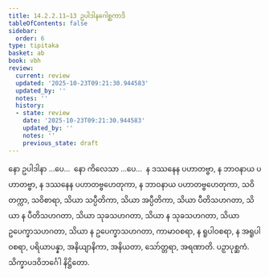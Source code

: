 ```yaml
---
title: 14.2.2.11–13 ဥပါဒါနဂေါစ္ဆကာဒိ
tableOfContents: false
sidebar:
  order: 6
type: tipitaka
basket: ab
book: vbh
review:
  current: review
  updated: '2025-10-23T09:21:30.944583'
  updated_by: ''
  notes: ''
  history:
  - state: review
    date: '2025-10-23T09:21:30.944583'
    updated_by: ''
    notes: ''
    previous_state: draft
---
```



<ReviewStatus review={frontmatter.review} showDetails={true} />

<HypothesisAnnotation frontmatter={frontmatter} />

<DynamicBreadcrumb />

<Paragraph number="2115" book="vbh">
နော ဥပါဒါနာ …ပေ…  နော ကိလေသာ …ပေ…  န ဒဿနေန ပဟာတဗ္ဗာ, န ဘာဝနာယ ပဟာတဗ္ဗာ, န ဒဿနေန ပဟာတဗ္ဗဟေတုကာ, န ဘာဝနာယ ပဟာတဗ္ဗဟေတုကာ, သဝိတက္ကာ, သဝိစာရာ, သိယာ သပ္ပီတိကာ, သိယာ အပ္ပီတိကာ, သိယာ ပီတိသဟဂတာ, သိယာ န ပီတိသဟဂတာ, သိယာ သုခသဟဂတာ, သိယာ န သုခသဟဂတာ, သိယာ ဥပေက္ခာသဟဂတာ, သိယာ န ဥပေက္ခာသဟဂတာ, ကာမာဝစရာ, န ရူပါဝစရာ, န အရူပါဝစရာ, ပရိယာပန္နာ, အနိယျာနိကာ, အနိယတာ, သော်တ္တရာ, အရဏာတိ.

</Paragraph>

<Paragraph number="2116" type="center" book="vbh">
ပဉှာပုစ္ဆကံ.



</Paragraph>

<Paragraph number="2117" type="center" book="vbh">
သိက္ခာပဒဝိဘင်္ဂေါ နိဋ္ဌိတော.
</Paragraph>